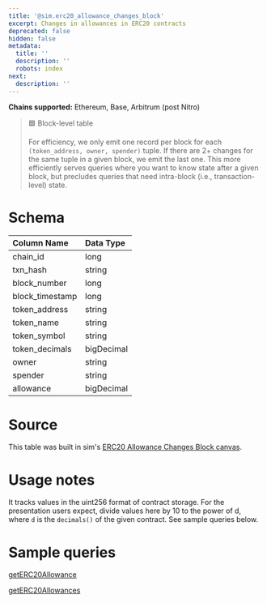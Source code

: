 ```yaml
---
title: '@sim.erc20_allowance_changes_block'
excerpt: Changes in allowances in ERC20 contracts
deprecated: false
hidden: false
metadata:
  title: ''
  description: ''
  robots: index
next:
  description: ''
---
```

**Chains supported:** Ethereum, Base, Arbitrum (post Nitro)

> 🟦 Block-level table
>
> For efficiency, we only emit one record per block for each `(token_address, owner, spender)` tuple. If there are 2+ changes for the same tuple in a given block, we emit the last one. This more efficiently serves queries where you want to know state after a given block, but precludes queries that need intra-block (i.e., transaction-level) state.

# Schema

| Column Name      | Data Type  |
| :--------------- | :--------- |
| chain\_id        | long       |
| txn\_hash        | string     |
| block\_number    | long       |
| block\_timestamp | long       |
| token\_address   | string     |
| token\_name      | string     |
| token\_symbol    | string     |
| token\_decimals  | bigDecimal |
| owner            | string     |
| spender          | string     |
| allowance        | bigDecimal |

# Source

This table was built in sim's [ERC20 Allowance Changes Block canvas](https://studio.sim.io/canvases/1266ecf1-5ccb-4049-997f-dbcd14d1f9ab).

# Usage notes

It tracks values in the uint256 format of contract storage. For the presentation users expect, divide values here by 10 to the power of d, where `d` is the `decimals()` of the given contract. See sample queries below.

# Sample queries

[getERC20Allowance](ref:geterc20allowance)

[getERC20Allowances](ref:geterc20allowances)
